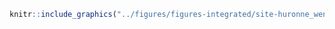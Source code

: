 <!-- #### Sites d’intérêt - Nation Huronne-Wendat - Archéologie {-} -->


<!-- -------------------------------------------------- -->

```r
knitr::include_graphics("../figures/figures-integrated/site-huronne_wendat_archeologie.png")
```

<br>
